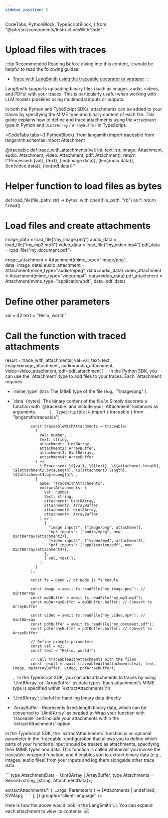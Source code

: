 ```yaml
---
sidebar_position: 2
---
```


  CodeTabs,
  PythonBlock,
  TypeScriptBlock,
} from "@site/src/components/InstructionsWithCode";

# Upload files with traces

:::tip Recommended Reading
Before diving into this content, it would be helpful to read the following guides:

- [Trace with LangSmith using the traceable decorator or wrapper](./annotate_code/#use-traceable--traceable)
  :::

LangSmith supports uploading binary files (such as images, audio, videos, and PDFs) with your traces. This is particularly useful when working with LLM models pipelines using multimodal inputs or outputs.

In both the Python and TypeScript SDKs, attachments can be added to your traces by specifying the MIME type and binary content of each file.
This guide explains how to define and trace attachments using the `Attachment` type in Python and `Uint8Array` / `ArrayBuffer` in TypeScript.

<CodeTabs
    tabs={[
        PythonBlock(
            `from langsmith import traceable
from langsmith.schemas import Attachment

@traceable
def trace_with_attachments(val: int, text: str, image: Attachment, audio: Attachment, video: Attachment, pdf: Attachment):
return f"Processed: {val}, {text}, {len(image.data)}, {len(audio.data)}, {len(video.data)}, {len(pdf.data)}"

# Helper function to load files as bytes

def load_file(file_path: str) -> bytes:
with open(file_path, "rb") as f:
return f.read()

# Load files and create attachments

image_data = load_file("my_image.png")
audio_data = load_file("my_mp3.mp3")
video_data = load_file("my_video.mp4")
pdf_data = load_file("my_document.pdf")

image_attachment = Attachment(mime_type="image/png", data=image_data)
audio_attachment = Attachment(mime_type="audio/mpeg", data=audio_data)
video_attachment = Attachment(mime_type="video/mp4", data=video_data)
pdf_attachment = Attachment(mime_type="application/pdf", data=pdf_data)

# Define other parameters

val = 42
text = "Hello, world!"

# Call the function with traced attachments

result = trace_with_attachments(
val=val,
text=text,
image=image_attachment,
audio=audio_attachment,
video=video_attachment,
pdf=pdf_attachment
)
`,
            `In the Python SDK, you can use the \`Attachment\` type to add files to your traces.
Each \`Attachment\` requires:

- \`mime_type\` (str): The MIME type of the file (e.g., \`"image/png"\`).
- \`data\` (bytes): The binary content of the file.\n
  Simply decorate a function with \`@traceable\` and include your \`Attachment\` instances as arguments.`       ),
      TypeScriptBlock(
        `import { traceable } from "langsmith/traceable";

              const traceableWithAttachments = traceable(
                (
                  val: number,
                  text: string,
                  attachment: Uint8Array,
                  attachment2: ArrayBuffer,
                  attachment3: Uint8Array,
                  attachment4: ArrayBuffer
                ) =>
                  \`Processed: \${val}, \${text}, \${attachment.length}, \${attachment2.byteLength}, \${attachment3.length}, \${attachment4.byteLength}\`,
                {
                  name: "traceWithAttachments",
                  extractAttachments: (
                    val: number,
                    text: string,
                    attachment: Uint8Array,
                    attachment2: ArrayBuffer,
                    attachment3: Uint8Array,
                    attachment4: ArrayBuffer
                  ) => [
                    {
                      "image inputs": ["image/png", attachment],
                      "mp3 inputs": ["audio/mpeg", new Uint8Array(attachment2)],
                      "video inputs": ["video/mp4", attachment3],
                      "pdf inputs": ["application/pdf", new Uint8Array(attachment4)],
                    },
                    { val, text },
                  ],
                }
              );

              const fs = Deno // or Node.js fs module

              const image = await fs.readFile("my_image.png"); // Uint8Array
              const mp3Buffer = await fs.readFile("my_mp3.mp3");
              const mp3ArrayBuffer = mp3Buffer.buffer; // Convert to ArrayBuffer

              const video = await fs.readFile("my_video.mp4"); // Uint8Array
              const pdfBuffer = await fs.readFile("my_document.pdf");
              const pdfArrayBuffer = pdfBuffer.buffer; // Convert to ArrayBuffer

              // Define example parameters
              const val = 42;
              const text = "Hello, world!";

              // Call traceableWithAttachments with the files
              const result = await traceableWithAttachments(val, text, image, mp3ArrayBuffer, video, pdfArrayBuffer);

  `,
          `In the TypeScript SDK, you can add attachments to traces by using \`Uint8Array\` or \`ArrayBuffer\` as data types.
  Each attachment's MIME type is specified within \`extractAttachments\`:\n

- \`Uint8Array\`: Useful for handling binary data directly.
- \`ArrayBuffer\`: Represents fixed-length binary data, which can be converted to \`Uint8Array\` as needed.\n
  Wrap your function with \`traceable\` and include your attachments within the \`extractAttachments\` option.

In the TypeScript SDK, the \`extractAttachments\` function is an optional parameter in the \`traceable\` configuration that allows you to define which parts of your function’s input should be treated as attachments, specifying their MIME types and data. This function is called whenever you invoke the traceable-wrapped function, and it enables you to extract binary data (e.g., images, audio files) from your inputs and log them alongside other trace data.

\`\`\`
type AttachmentData = Uint8Array | ArrayBuffer;
type Attachments = Record<string, [string, AttachmentData]>;

extractAttachments?: (
...args: Parameters<Func>
) => [Attachments | undefined, KVMap];
\`\`\`
`
),
]}
groupId="client-language"
/>

Here is how the above would look in the LangSmith UI. You can expand each attachment to view its contents.
![](./static/trace_with_attachments.png)
